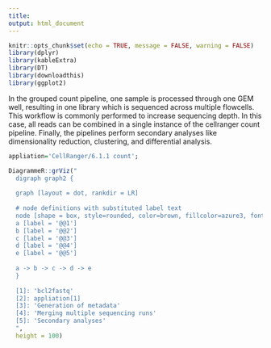 ```yaml
---
title: 
output: html_document
---
```

 
```r
knitr::opts_chunk$set(echo = TRUE, message = FALSE, warning = FALSE)
library(dplyr)
library(kableExtra)
library(DT)
library(downloadthis)
library(ggplot2)
```

In the grouped count pipeline, one sample is processed through one GEM well, resulting in one library which is sequenced across multiple flowcells. This workflow is commonly performed to increase sequencing depth. In this case, all reads can be combined in a single instance of the cellranger count pipeline. Finally, the pipelines perform secondary analyses like dimensionality reduction, clustering, and differential analysis.

```r
appliation='CellRanger/6.1.1 count';

DiagrammeR::grViz("
  digraph graph2 {
  
  graph [layout = dot, rankdir = LR]
  
  # node definitions with substituted label text
  node [shape = box, style=rounded, color=brown, fillcolor=azure3, fontsize=25]
  a [label = '@@1']
  b [label = '@@2']
  c [label = '@@3']
  d [label = '@@4']
  e [label = '@@5']
  
  a -> b -> c -> d -> e
  }
  
  [1]: 'bcl2fastq'
  [2]: appliation[1]
  [3]: 'Generation of metadata'
  [4]: 'Merging multiple sequencing runs'
  [5]: 'Secondary analyses'
  ",
  height = 100)
```


